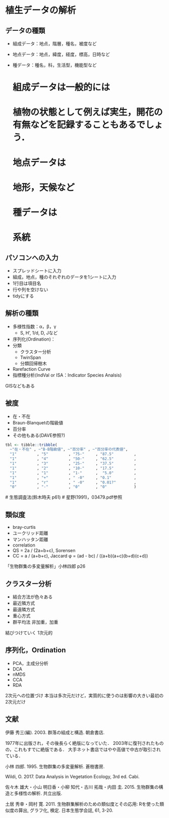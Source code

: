 # 植生データの解析

## データの種類

- 組成データ：地点，階層，種名，被度など
- 地点データ：地点，緯度，経度，標高，日時など
- 種データ：種名，科，生活型，機能型など

  # 組成データは一般的には
  # 植物の状態として例えば実生，開花の有無などを記録することもあるでしょう．

  # 地点データは
  # 地形，天候など

  # 種データは
  # 系統

## パソコンへの入力

- スプレッドシートに入力
- 組成，地点，種のそれぞれのデータを1シートに入力
- 1行目は項目名
- 行や列を空けない
- tidyにする


## 解析の種類

- 多様性指数：α，β，γ
    - S, H', 1/d, D, Jなど
- 序列化(Ordination)：
- 分類
    - クラスター分析
    - TwinSpan
    - 分類回帰樹木
- Rarefaction Curve
- 指標種分析(IndVal or ISA：Indicator Species Analsis)

GISなどもある


## 被度

- 在・不在
- Braun-Blanquetの階級値
- 百分率
- その他もある(DAVE参照?)


```r
tbl <- tibble::tribble(
  ~"在・不在" , ~"B-B階級値", ~"百分率" , ~"百分率の代表値", 
  "1"         , "5"         , "75-"     , "87.5"         , 
  "1"         , "4"         , "50-"     , "62.5"         , 
  "1"         , "3"         , "25-"     , "37.5"         , 
  "1"         , "2"         , "10-"     , "17.5"         , 
  "1"         , "1"         , "1-"      ,  "5.0"         , 
  "1"         , "+"         , " -0"     , "0.1"          , 
  "1"         , "r"         , " -0"     , "0.01?"        , 
  "0"         , "-"         , "0"       , "0"            )
```


  # 生態調査法(鈴木時夫 p61)
  # 星野(1991)，03479.pdf参照


## 類似度

- bray-curtis
- ユークリッド距離
- マンハッタン距離
- correlation
- QS = 2a / (2a+b+c), Sorensen
- CC = a / (a+b+c), Jaccard
φ = (ad - bc) / ((a+b)(a+c)(b+d)(c+d))

「生物群集の多変量解析」小林四郎 p26

## クラスター分析

- 結合方法が色々ある
- 最近隣方式
- 最遠隣方式
- 重心方式
- 群平均法
  非加重，加重

結びつけていく
1次元的


## 序列化，Ordination

- PCA，主成分分析
- DCA
- nMDS
- CCA
- RDA

2次元への位置づけ
本当は多次元だけど，実質的に使うのは影響の大きい最初の2次元だけ


## 文献

伊藤 秀三(編). 2003. 群落の組成と構造. 朝倉書店. 

1977年に出版され，その後長らく絶版になっていた．
2003年に復刊されたものの，これもすでに絶版である．
大手ネット書店ではやや高値で中古が取引されている．

小林 四郎. 1995. 生物群集の多変量解析. 蒼樹書房. 

Wildi, O. 2017. Data Analysis in Vegetation Ecology, 3rd ed. Cabi.

佐々木 雄大・小山 明日香・小柳 知代・古川 拓哉・内田 圭. 2015. 生物群集の構造と多様性の解析. 共立出版. 

土居 秀幸・岡村 寛. 2011. 生物群集解析のための類似度とその応用: Rを使った類似度の算出, グラフ化, 検定. 日本生態学会誌, 61, 3-20. 

